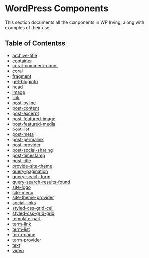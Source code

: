 <Meta title="WordPress Components|Table of Contents" />

# WordPress Components
This section documents all the components in WP Irving, along with examples of their use.

## Table of Contentss
* [archive-title](?path=/docs/wordpress-components-archive-title--page)
* [container](?path=/docs/wordpress-components-container--page)
* [coral-comment-count](?path=/docs/wordpress-components-coral-comment-count--page)
* [coral](?path=/docs/wordpress-components-coral--page)
* [fragment](?path=/docs/wordpress-components-fragment--page)
* [get-bloginfo](?path=/docs/wordpress-components-get-bloginfo--page)
* [head](?path=/docs/wordpress-components-head--page)
* [image](?path=/docs/wordpress-components-image--page)
* [link](?path=/docs/wordpress-components-link--page)
* [post-byline](?path=/docs/wordpress-components-post-byline--page)
* [post-content](?path=/docs/wordpress-components-post-content--page)
* [post-excerpt](?path=/docs/wordpress-components-post-excerpt--page)
* [post-featured-image](?path=/docs/wordpress-components-post-featured-image--page)
* [post-featured-media](?path=/docs/wordpress-components-post-featured-media--page)
* [post-list](?path=/docs/wordpress-components-post-list--page)
* [post-meta](?path=/docs/wordpress-components-post-meta--page)
* [post-permalink](?path=/docs/wordpress-components-post-permalink--page)
* [post-provider](?path=/docs/wordpress-components-post-provider--page)
* [post-social-sharing](?path=/docs/wordpress-components-post-social-sharing--page)
* [post-timestamp](?path=/docs/wordpress-components-post-timestamp--page)
* [post-title](?path=/docs/wordpress-components-post-title--page)
* [provide-site-theme](?path=/docs/wordpress-components-provide-site-theme--page)
* [query-pagination](?path=/docs/wordpress-components-query-pagination--page)
* [query-seach-form](?path=/docs/wordpress-components-query-seach-form--page)
* [query-search-results-found](?path=/docs/wordpress-components-query-search-results-found--page)
* [site-logo](?path=/docs/wordpress-components-site-logo--page)
* [site-menu](?path=/docs/wordpress-components-site-menu--page)
* [site-theme-provider](?path=/docs/wordpress-components-site-theme-provider--page)
* [social-links](?path=/docs/wordpress-components-social-links--page)
* [styled-css-grid-cell](?path=/docs/wordpress-components-styled-css-grid-cell--page)
* [styled-css-grid-grid](?path=/docs/wordpress-components-styled-css-grid-grid--page)
* [template-part](?path=/docs/wordpress-components-template-part--page)
* [term-link](?path=/docs/wordpress-components-term-link--page)
* [term-list](?path=/docs/wordpress-components-term-list--page)
* [term-name](?path=/docs/wordpress-components-term-name--page)
* [term-provider](?path=/docs/wordpress-components-term-provider--page)
* [text](?path=/docs/wordpress-components-text--page)
* [video](?path=/docs/wordpress-components-video--page)
